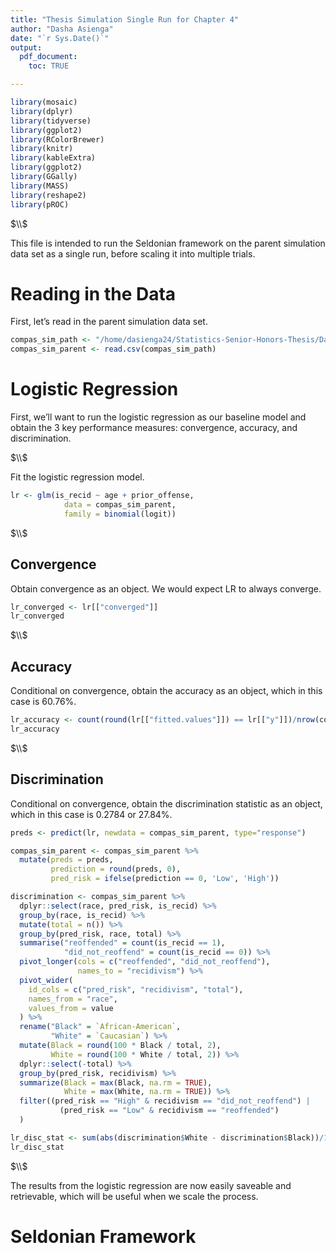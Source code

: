```yaml
---
title: "Thesis Simulation Single Run for Chapter 4"
author: "Dasha Asienga"
date: "`r Sys.Date()`"
output: 
  pdf_document:
    toc: TRUE

---
```


```r
library(mosaic)
library(dplyr)
library(tidyverse)
library(ggplot2)
library(RColorBrewer)
library(knitr)
library(kableExtra)
library(ggplot2)
library(GGally)
library(MASS)
library(reshape2)
library(pROC)
```

$\\$

This file is intended to run the Seldonian framework on the parent simulation data set as a single run, before scaling it into multiple trials. 

# Reading in the Data

First, let's read in the parent simulation data set.

```r
compas_sim_path <- "/home/dasienga24/Statistics-Senior-Honors-Thesis/Data Sets/COMPAS/compas_sim.csv"
compas_sim_parent <- read.csv(compas_sim_path)
```

# Logistic Regression

First, we'll want to run the logistic regression as our baseline model and obtain the 3 key performance measures: convergence, accuracy, and discrimination.

$\\$

Fit the logistic regression model.

```r
lr <- glm(is_recid ~ age + prior_offense,
            data = compas_sim_parent,
            family = binomial(logit))
```

$\\$

## Convergence 

Obtain convergence as an object. We would expect LR to always converge.

```r
lr_converged <- lr[["converged"]]
lr_converged
```

$\\$

## Accuracy 

Conditional on convergence, obtain the accuracy as an object, which in this case is 60.76%.

```r
lr_accuracy <- count(round(lr[["fitted.values"]]) == lr[["y"]])/nrow(compas_sim_parent)
lr_accuracy 
```


$\\$

## Discrimination

Conditional on convergence, obtain the discrimination statistic as an object, which in this case is 0.2784 or 27.84%.

```r
preds <- predict(lr, newdata = compas_sim_parent, type="response")

compas_sim_parent <- compas_sim_parent %>% 
  mutate(preds = preds,
         prediction = round(preds, 0),
         pred_risk = ifelse(prediction == 0, 'Low', 'High')) 

discrimination <- compas_sim_parent %>%
  dplyr::select(race, pred_risk, is_recid) %>%
  group_by(race, is_recid) %>%
  mutate(total = n()) %>%
  group_by(pred_risk, race, total) %>%
  summarise("reoffended" = count(is_recid == 1),
            "did_not_reoffend" = count(is_recid == 0)) %>%
  pivot_longer(cols = c("reoffended", "did_not_reoffend"),
               names_to = "recidivism") %>%
  pivot_wider(
    id_cols = c("pred_risk", "recidivism", "total"),
    names_from = "race",
    values_from = value
  ) %>%
  rename("Black" = `African-American`,
         "White" = `Caucasian`) %>%
  mutate(Black = round(100 * Black / total, 2),
         White = round(100 * White / total, 2)) %>%
  dplyr::select(-total) %>%
  group_by(pred_risk, recidivism) %>%
  summarize(Black = max(Black, na.rm = TRUE),
            White = max(White, na.rm = TRUE)) %>%
  filter((pred_risk == "High" & recidivism == "did_not_reoffend") |
           (pred_risk == "Low" & recidivism == "reoffended")
  ) 
```

```r
lr_disc_stat <- sum(abs(discrimination$White - discrimination$Black))/100
lr_disc_stat
```

$\\$

The results from the logistic regression are now easily saveable and retrievable, which will be useful when we scale the process. 

# Seldonian Framework 
